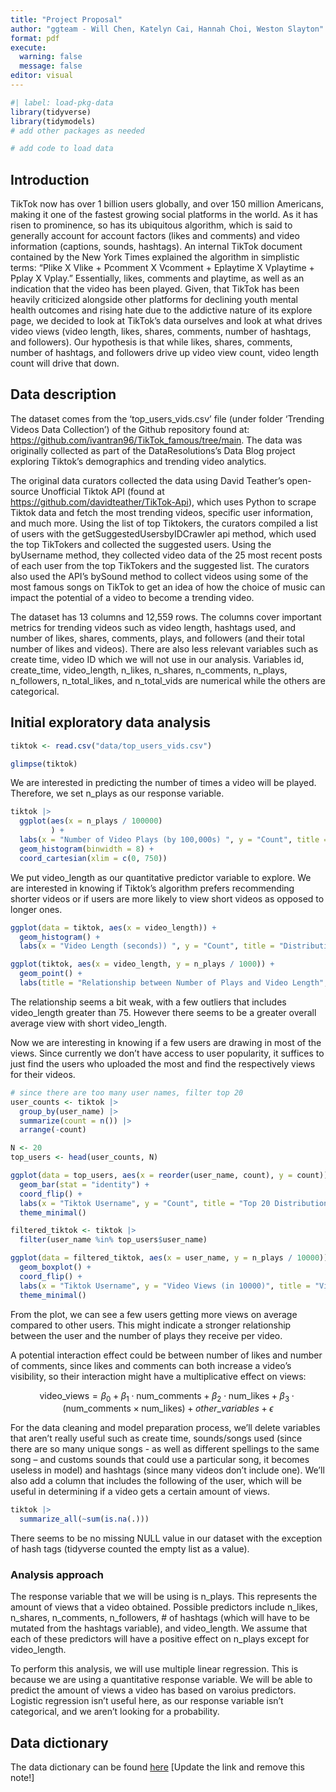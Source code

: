 ```yaml
---
title: "Project Proposal"
author: "ggteam - Will Chen, Katelyn Cai, Hannah Choi, Weston Slayton"
format: pdf
execute: 
  warning: false
  message: false
editor: visual
---
```


```r
#| label: load-pkg-data
library(tidyverse)
library(tidymodels)
# add other packages as needed

# add code to load data

```

## Introduction

TikTok now has over 1 billion users globally, and over 150 million Americans, making it one of the fastest growing social platforms in the world. As it has risen to prominence, so has its ubiquitous algorithm, which is said to generally account for account factors (likes and comments) and video information (captions, sounds, hashtags). An internal TikTok document contained by the New York Times explained the algorithm in simplistic terms: "Plike X Vlike + Pcomment X Vcomment + Eplaytime X Vplaytime + Pplay X Vplay." Essentially, likes, comments and playtime, as well as an indication that the video has been played. Given, that TikTok has been heavily criticized alongside other platforms for declining youth mental health outcomes and rising hate due to the addictive nature of its explore page, we decided to look at TikTok's data ourselves and look at what drives video views (video length, likes, shares, comments, number of hashtags, and followers). Our hypothesis is that while likes, shares, comments, number of hashtags, and followers drive up video view count, video length count will drive that down.

## Data description

The dataset comes from the 'top_users_vids.csv' file (under folder 'Trending Videos Data Collection') of the Github repository found at: <https://github.com/ivantran96/TikTok_famous/tree/main>. The data was originally collected as part of the DataResolutions's Data Blog project exploring Tiktok's demographics and trending video analytics. 

The original data curators collected the data using David Teather's open-source Unofficial Tiktok API (found at <https://github.com/davidteather/TikTok-Api>), which uses Python to scrape Tiktok data and fetch the most trending videos, specific user information, and much more. Using the list of top Tiktokers, the curators compiled a list of users with the getSuggestedUsersbyIDCrawler api method, which used the top TikTokers and collected the suggested users. Using the byUsername method, they collected video data of the 25 most recent posts of each user from the top TikTokers and the suggested list. The curators also used the API's bySound method to collect videos using some of the most famous songs on TikTok to get an idea of how the choice of music can impact the potential of a video to become a trending video.

The dataset has 13 columns and 12,559 rows. The columns cover important metrics for trending videos such as video length, hashtags used, and number of likes, shares, comments, plays, and followers (and their total number of likes and videos). There are also less relevant variables such as create time, video ID which we will not use in our analysis. Variables id, create_time, video_length, n_likes, n_shares, n_comments, n_plays, n_followers, n_total_likes, and n_total_vids are numerical while the others are categorical.

\pagebreak

## Initial exploratory data analysis

```r
tiktok <- read.csv("data/top_users_vids.csv")
```

```r
glimpse(tiktok)
```

We are interested in predicting the number of times a video will be played. Therefore, we set n_plays as our response variable.

```r
tiktok |>
  ggplot(aes(x = n_plays / 100000)
         ) + 
  labs(x = "Number of Video Plays (by 100,000s) ", y = "Count", title = "Distribution of Number of Video Plays") +
  geom_histogram(binwidth = 8) +
  coord_cartesian(xlim = c(0, 750))
```

We put video_length as our quantitative predictor variable to explore. We are interested in knowing if Tiktok's algorithm prefers recommending shorter videos or if users are more likely to view short videos as opposed to longer ones.

```r
ggplot(data = tiktok, aes(x = video_length)) +
  geom_histogram() + 
  labs(x = "Video Length (seconds)) ", y = "Count", title = "Distribution of Video Length") 
```

```r
ggplot(tiktok, aes(x = video_length, y = n_plays / 1000)) +
  geom_point() + 
  labs(title = "Relationship between Number of Plays and Video Length", x = "Video Length", y = "Number of Plays (in 1000)")

```

The relationship seems a bit weak, with a few outliers that includes video_length greater than 75. However there seems to be a greater overall average view with short video_length.

Now we are interesting in knowing if a few users are drawing in most of the views. Since currently we don't have access to user popularity, it suffices to just find the users who uploaded the most and find the respectively views for their videos.

```r
# since there are too many user names, filter top 20
user_counts <- tiktok |>
  group_by(user_name) |>
  summarize(count = n()) |>
  arrange(-count)

N <- 20
top_users <- head(user_counts, N)

ggplot(data = top_users, aes(x = reorder(user_name, count), y = count)) +
  geom_bar(stat = "identity") +
  coord_flip() +  
  labs(x = "Tiktok Username", y = "Count", title = "Top 20 Distribution of Usernames (in terms of videos posted)") +
  theme_minimal() 
```

```r
filtered_tiktok <- tiktok |>
  filter(user_name %in% top_users$user_name)

ggplot(data = filtered_tiktok, aes(x = user_name, y = n_plays / 10000)) +
  geom_boxplot() +
  coord_flip() +  
  labs(x = "Tiktok Username", y = "Video Views (in 10000)", title = "Video Views Distribution for Top 20 Users (in terms of videos posted)") +
  theme_minimal()
```

From the plot, we can see a few users getting more views on average compared to other users. This might indicate a stronger relationship between the user and the number of plays they receive per video.

A potential interaction effect could be between number of likes and number of comments, since likes and comments can both increase a video's visibility, so their interaction might have a multiplicative effect on views:

$$
\text{video\_views} = \beta_0 + \beta_1 \cdot \text{num\_comments} + \beta_2 \cdot \text{num\_likes} + \beta_3 \cdot (\text{num\_comments} \times \text{num\_likes}) + other\_variables + \epsilon 
$$

For the data cleaning and model preparation process, we'll delete variables that aren't really useful such as create time, sounds/songs used (since there are so many unique songs - as well as different spellings to the same song -- and customs sounds that could use a particular song, it becomes useless in model) and hashtags (since many videos don't include one). We'll also add a column that includes the following of the user, which will be useful in determining if a video gets a certain amount of views.

```r
tiktok |>
  summarize_all(~sum(is.na(.)))
```

There seems to be no missing NULL value in our dataset with the exception of hash tags (tidyverse counted the empty list as a value).

### **Analysis approach**

The response variable that we will be using is n_plays. This represents the amount of views that a video obtained. Possible predictors include n_likes, n_shares, n_comments, n_followers, \# of hashtags (which will have to be mutated from the hashtags variable), and video_length. We assume that each of these predictors will have a positive effect on n_plays except for video_length.

To perform this analysis, we will use multiple linear regression. This is because we are using a quantitative response variable. We will be able to predict the amount of views a video has based on varoius predictors. Logistic regression isn't useful here, as our response variable isn't categorical, and we aren't looking for a probability.

## Data dictionary

The data dictionary can be found [here](ADD%20LINK!!!) \[Update the link and remove this note!\]
